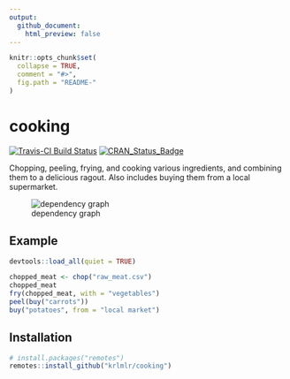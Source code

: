 ```yaml
---
output:
  github_document:
    html_preview: false
---
```


<!-- README.md is generated from README.Rmd. Please edit that file -->

```r
knitr::opts_chunk$set(
  collapse = TRUE,
  comment = "#>",
  fig.path = "README-"
)
```

# cooking

[![Travis-CI Build Status](https://travis-ci.org/krlmlr/cooking.svg?branch=master)](https://travis-ci.org/krlmlr/cooking) [![CRAN_Status_Badge](http://www.r-pkg.org/badges/version/cooking)](https://cran.r-project.org/package=cooking)

Chopping, peeling, frying, and cooking various ingredients, and combining them to a delicious ragout. Also includes buying them from a local supermarket.

![dependency graph](assets/dep_graph.png)

## Example

```r
devtools::load_all(quiet = TRUE)
```

```r
chopped_meat <- chop("raw_meat.csv")
chopped_meat
fry(chopped_meat, with = "vegetables")
peel(buy("carrots"))
buy("potatoes", from = "local market")
```

## Installation

```r
# install.packages("remotes")
remotes::install_github("krlmlr/cooking")
```

